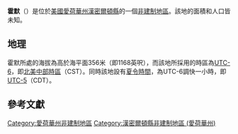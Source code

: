 {{noteTA
|G1=USState
|G2=地名
|G3=Unit
}}
{{Infobox settlement
|official_name            = 霍默
|native_name = Homer
|settlement_type          = [[非建制地區|非建制地區]]
|image_skyline            = 
|imagesize                = 
|image_map                = 
|mapsize                  = 
|pushpin_map              = USA Iowa
|pushpin_label            = 霍默
|pushpin_label_position   = top
|pushpin_map_caption      = 霍默在愛荷華州的位置
|subdivision_type         = [[世界政區索引|國家]]
|subdivision_type1        = [[美国州份|州份]]
|subdivision_type2        = [[愛荷華州行政区划|縣]]
|subdivision_name         = [[美国|美国]]
|subdivision_name1        = [[愛荷華州|愛荷華州]]
|subdivision_name2        = [[漢密爾頓縣_(愛荷華州)|漢密爾頓縣]]
|elevation_ft             = 1168
|elevation_m              = 356
|area_total_km2           = 
|area_total_sq_mi         = 
|area_land_km2            = 
|area_land_sq_mi          = 
|area_water_km2           = 
|area_water_sq_mi         = 
|population_as_of         = 2010
|population_footnotes     = 
|population_total         = 
|population_metro         = 
|population_density_km2   = auto
|population_density_sq_mi = auto
|timezone                 = [[北美中部时区|北美中部时区]]
|utc_offset               = -6
|coordinates              = {{coord|42|22|26|N|93|55|25|W|display=inline,title}}
| coor_pinpoint           = 
| coordinates_footnotes   = 
|timezone_DST             = CDT
|utc_offset_DST           = -5
|postal_code_type         = [[美國郵區編號|郵區編號]]
|postal_code              = 
|area_code                = {{link-en|电话区号515|Area code 515|515}}
|blank_name = [[地名信息系统|GNIS ID]]
|blank_info = 464516<ref name="GNIS">{{cite gnis|464516|Homer}}</ref>
}}
'''霍默'''（{{lang-en|Homer}}）是位於[[美國|美國]][[愛荷華州|愛荷華州]][[漢密爾頓縣_(愛荷華州)|漢密爾頓縣]]的一個[[非建制地區|非建制地區]]。該地的面積和人口皆未知。

== 地理 ==
霍默所處的海拔為高於海平面356米（即1168英呎），而該地所採用的時區為[[UTC-6|UTC-6]]，即[[北美中部時區|北美中部時區]]（CST）。同時該地設有[[夏令時間|夏令時間]]，為UTC-6調快一小時，即[[UTC-5|UTC-5]]（CDT）。

== 參考文獻 ==
{{reflist}}

{{漢密爾頓縣 (愛荷華州)}}

{{DEFAULTSORT:Homer}}
[[Category:愛荷華州非建制地區|Category:愛荷華州非建制地區]]
[[Category:漢密爾頓縣非建制地區_(愛荷華州)|Category:漢密爾頓縣非建制地區 (愛荷華州)]]

{{Iowa-geo-stub}}

<nowiki></nowiki>